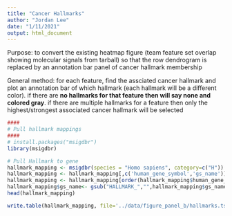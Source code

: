 ```yaml
---
title: "Cancer Hallmarks"
author: "Jordan Lee"
date: "1/11/2021"
output: html_document
---
```


Purpose: to convert the existing heatmap figure (team feature set overlap showing molecular signals from tarball) so that the row dendrogram is replaced by an annotation bar panel of cancer hallmark membership

General method: for each feature, find the assciated cancer hallmark and plot an annotation bar of which hallmark (each hallmark will be a different color). if there are **no hallmarks for that feature then will say none and colored gray**. if there are multiple hallmarks for a feature then only the highest/strongest associated cancer hallmark will be selected

```r
####
# Pull hallmark mappings
####
# install.packages("msigdbr")
library(msigdbr)

# Pull Hallmark to gene
hallmark_mapping <- msigdbr(species = "Homo sapiens", category=c("H")) # grab Hallmarks for homosap
hallmark_mapping <- hallmark_mapping[,c('human_gene_symbol','gs_name')] # select
hallmark_mapping <- hallmark_mapping[order(hallmark_mapping$human_gene_symbol),] # sort
hallmark_mapping$gs_name<- gsub("HALLMARK_","",hallmark_mapping$gs_name) # remove prefix
head(hallmark_mapping)

write.table(hallmark_mapping, file='../data/figure_panel_b/hallmarks.tsv', quote=FALSE, sep='\t', row.names = FALSE)
```

```r
```
